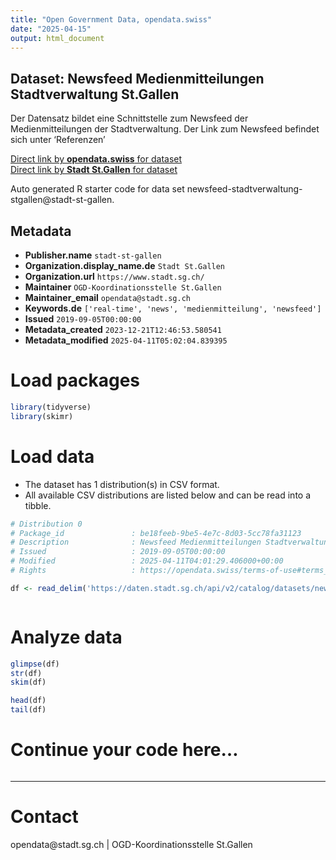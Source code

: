 ```yaml
---
title: "Open Government Data, opendata.swiss"
date: "2025-04-15"
output: html_document
---
```


## Dataset: Newsfeed Medienmitteilungen Stadtverwaltung St.Gallen

Der Datensatz bildet eine Schnittstelle zum Newsfeed der Medienmitteilungen der Stadtverwaltung. Der Link zum Newsfeed befindet sich unter 'Referenzen'

[Direct link by **opendata.swiss** for dataset](https://opendata.swiss/de/dataset/newsfeed-medienmitteilungen-stadtverwaltung-st-gallen)<br>
[Direct link by **Stadt St.Gallen** for dataset](https://daten.stadt.sg.ch/explore/dataset/newsfeed-stadtverwaltung-stgallen/)

Auto generated R starter code for data set newsfeed-stadtverwaltung-stgallen@stadt-st-gallen.

## Metadata

- **Publisher.name** `stadt-st-gallen`
- **Organization.display_name.de** `Stadt St.Gallen`
- **Organization.url** `https://www.stadt.sg.ch/`
- **Maintainer** `OGD-Koordinationsstelle St.Gallen`
- **Maintainer_email** `opendata@stadt.sg.ch`
- **Keywords.de** `['real-time', 'news', 'medienmitteilung', 'newsfeed']`
- **Issued** `2019-09-05T00:00:00`
- **Metadata_created** `2023-12-21T12:46:53.580541`
- **Metadata_modified** `2025-04-11T05:02:04.839395`


# Load packages

```r

library(tidyverse)
library(skimr)

```

# Load data

-   The dataset has 1 distribution(s) in CSV format.
-   All available CSV distributions are listed below and can be read into a tibble.

```r

# Distribution 0
# Package_id               : be18feeb-9be5-4e7c-8d03-5cc78fa31123
# Description              : Newsfeed Medienmitteilungen Stadtverwaltung St.Gallen (csv)
# Issued                   : 2019-09-05T00:00:00
# Modified                 : 2025-04-11T04:01:29.406000+00:00
# Rights                   : https://opendata.swiss/terms-of-use#terms_by

df <- read_delim('https://daten.stadt.sg.ch/api/v2/catalog/datasets/newsfeed-stadtverwaltung-stgallen/exports/csv?use_labels=true')



```

# Analyze data

```r

glimpse(df)
str(df)
skim(df)

head(df)
tail(df)

```

# Continue your code here...

```r

```

------------------------------------------------------------------------

# Contact

opendata@stadt.sg.ch | OGD-Koordinationsstelle St.Gallen

